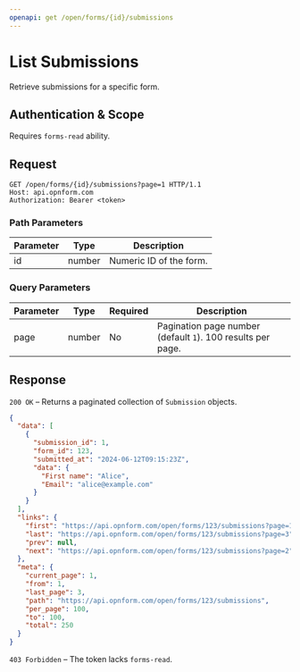 ```yaml
---
openapi: get /open/forms/{id}/submissions
---
```


# List Submissions

Retrieve submissions for a specific form.

## Authentication & Scope

Requires `forms-read` ability.

## Request

```http
GET /open/forms/{id}/submissions?page=1 HTTP/1.1
Host: api.opnform.com
Authorization: Bearer <token>
```

### Path Parameters

| Parameter | Type   | Description                 |
|-----------|--------|-----------------------------|
| id        | number | Numeric ID of the form.     |

### Query Parameters

| Parameter | Type   | Required | Description                                        |
|-----------|--------|----------|----------------------------------------------------|
| page      | number | No       | Pagination page number (default `1`). 100 results per page. |

## Response

`200 OK` – Returns a paginated collection of `Submission` objects.

```json
{
  "data": [
    {
      "submission_id": 1,
      "form_id": 123,
      "submitted_at": "2024-06-12T09:15:23Z",
      "data": {
        "First name": "Alice",
        "Email": "alice@example.com"
      }
    }
  ],
  "links": {
    "first": "https://api.opnform.com/open/forms/123/submissions?page=1",
    "last": "https://api.opnform.com/open/forms/123/submissions?page=3",
    "prev": null,
    "next": "https://api.opnform.com/open/forms/123/submissions?page=2"
  },
  "meta": {
    "current_page": 1,
    "from": 1,
    "last_page": 3,
    "path": "https://api.opnform.com/open/forms/123/submissions",
    "per_page": 100,
    "to": 100,
    "total": 250
  }
}
```

`403 Forbidden` – The token lacks `forms-read`.